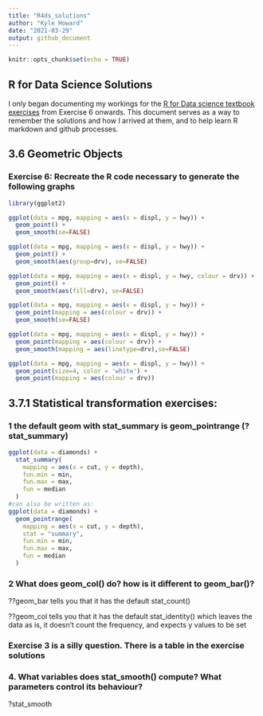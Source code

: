 ```yaml
---
title: "R4ds_solutions"
author: "Kyle Howard"
date: "2021-03-29"
output: github_document
---
```


```r
knitr::opts_chunk$set(echo = TRUE)
```

## R for Data Science Solutions

I only began documenting my workings for the [R for Data science textbook exercises](https://r4ds.had.co.nz) from Exercise 6 onwards. 
This document serves as a way to remember the solutions and how I arrived at them, and to help learn R markdown and github processes.

## 3.6 Geometric Objects
### Exercise 6: Recreate the R code necessary to generate the following graphs

```r
library(ggplot2)

ggplot(data = mpg, mapping = aes(x = displ, y = hwy)) + 
  geom_point() + 
  geom_smooth(se=FALSE)

ggplot(data = mpg, mapping = aes(x = displ, y = hwy)) + 
  geom_point() + 
  geom_smooth(aes(group=drv), se=FALSE)

ggplot(data = mpg, mapping = aes(x = displ, y = hwy, colour = drv)) + 
  geom_point() + 
  geom_smooth(aes(fill=drv), se=FALSE)

ggplot(data = mpg, mapping = aes(x = displ, y = hwy)) + 
  geom_point(mapping = aes(colour = drv)) + 
  geom_smooth(se=FALSE)

ggplot(data = mpg, mapping = aes(x = displ, y = hwy)) + 
  geom_point(mapping = aes(colour = drv)) + 
  geom_smooth(mapping = aes(linetype=drv),se=FALSE)

ggplot(data = mpg, mapping = aes(x = displ, y = hwy)) + 
  geom_point(size=4, color = 'white') +
  geom_point(mapping = aes(colour = drv))
```




## 3.7.1 Statistical transformation exercises: 
### 1 the default geom with stat_summary is geom_pointrange (?stat_summary)

```r
ggplot(data = diamonds) + 
  stat_summary(
    mapping = aes(x = cut, y = depth),
    fun.min = min,
    fun.max = max,
    fun = median
  )
#can also be written as:
ggplot(data = diamonds) +
  geom_pointrange(
    mapping = aes(x = cut, y = depth),
    stat = "summary",
    fun.min = min,
    fun.max = max,
    fun = median
  )
```

### 2 What does geom_col() do? how is it different to geom_bar()?

??geom_bar tells you that it has the default stat_count()

??geom_col tells you that it has the default stat_identity() which leaves the data as is, it doesn't count the frequency, and expects y values to be set

### Exercise 3 is a silly question. There is a table in the exercise solutions

### 4. What variables does stat_smooth() compute? What parameters control its behaviour?
?stat_smooth





